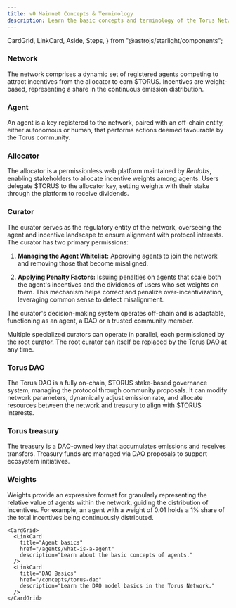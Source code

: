 ```yaml
---
title: v0 Mainnet Concepts & Terminology
description: Learn the basic concepts and terminology of the Torus Network.
---
```


  CardGrid,
  LinkCard,
  Aside,
  Steps,
} from "@astrojs/starlight/components";

### Network

The network comprises a dynamic set of registered agents competing to attract incentives from the allocator to earn $TORUS. Incentives are weight-based, representing a share in the continuous emission distribution.

### Agent

An agent is a key registered to the network, paired with an off-chain entity, either autonomous or human, that performs actions deemed favourable by the Torus community.

### Allocator

The allocator is a permissionless web platform maintained by _Renlabs_, enabling stakeholders to allocate incentive weights among agents. Users delegate $TORUS to the allocator key, setting weights with their stake through the platform to receive dividends.

### Curator

The curator serves as the regulatory entity of the network, overseeing the agent and incentive landscape to ensure alignment with protocol interests. The curator has two primary permissions:

<Steps>

1. **Managing the Agent Whitelist:** Approving agents to join the network and removing those that become misaligned.

2. **Applying Penalty Factors:** Issuing penalties on agents that scale both the agent's incentives and the dividends of users who set weights on them. This mechanism helps correct and penalize over-incentivization, leveraging common sense to detect misalignment.

</Steps>

The curator's decision-making system operates off-chain and is adaptable, functioning as an agent, a DAO or a trusted community member.

Multiple specialized curators can operate in parallel, each permissioned by the root curator. The root curator can itself be replaced by the Torus DAO at any time.

### Torus DAO

The Torus DAO is a fully on-chain, $TORUS stake-based governance system, managing the protocol through community proposals. It can modify network parameters, dynamically adjust emission rate, and allocate resources between the network and treasury to align with $TORUS interests.

### Torus treasury

The treasury is a DAO-owned key that accumulates emissions and receives transfers. Treasury funds are managed via DAO proposals to support ecosystem initiatives.

### Weights

Weights provide an expressive format for granularly representing the relative value of agents within the network, guiding the distribution of incentives. For example, an agent with a weight of 0.01 holds a 1% share of the total incentives being continuously distributed.

    <CardGrid>
      <LinkCard
        title="Agent basics"
        href="/agents/what-is-a-agent"
        description="Learn about the basic concepts of agents."
      />
      <LinkCard
        title="DAO Basics"
        href="/concepts/torus-dao"
        description="Learn the DAO model basics in the Torus Network."
      />
    </CardGrid>
